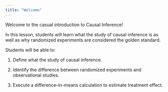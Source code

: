 ```yaml
---
title: "Welcome"
---
```


Welcome to the casual introduction to Causal Inference!

In this lesson, students will learn what the study of causal inference is as well as why randomized experiments are considered the golden standard.

Students will be able to:

1.  Define what the study of causal inference.

2.  Identify the difference between randomized experiments and observational studies.

3.  Execute a difference–in-means calculation to estimate treatment effect.
